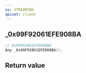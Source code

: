 ```yaml
---
ns: STREAMING
apiset: client
---
```

## _0x99F92061EFE908BA

```c
// 0x99F92061EFE908BA
Any _0x99F92061EFE908BA();
```



## Return value